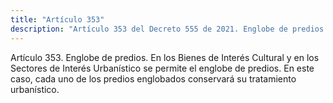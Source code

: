 ```yaml
---
title: "Artículo 353"
description: "Artículo 353 del Decreto 555 de 2021. Englobe de predios."
---
```


Artículo 353. Englobe de predios. En los Bienes de Interés Cultural y en los Sectores de Interés Urbanístico se permite el englobe de predios. En este caso, cada uno de los predios englobados conservará su tratamiento urbanístico.